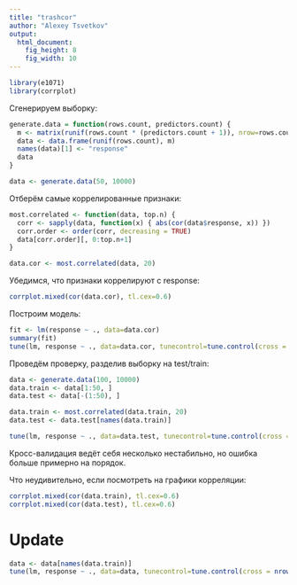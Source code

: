 ```yaml
---
title: "trashcor"
author: "Alexey Tsvetkov"
output:
  html_document:
    fig_height: 8
    fig_width: 10
---
```


```r
library(e1071)
library(corrplot)
```

Сгенерируем выборку:
```r
generate.data = function(rows.count, predictors.count) {
  m <- matrix(runif(rows.count * (predictors.count + 1)), nrow=rows.count)
  data <- data.frame(runif(rows.count), m)
  names(data)[1] <- "response"
  data
}

data <- generate.data(50, 10000)
```

Отберём самые коррелированные признаки:
```r
most.correlated <- function(data, top.n) {
  corr <- sapply(data, function(x) { abs(cor(data$response, x)) })
  corr.order <- order(corr, decreasing = TRUE)
  data[corr.order][, 0:top.n+1]
}

data.cor <- most.correlated(data, 20)
```

Убедимся, что признаки коррелируют с response:
```r
corrplot.mixed(cor(data.cor), tl.cex=0.6)
```

Построим модель:
```r
fit <- lm(response ~ ., data=data.cor)
summary(fit)
tune(lm, response ~ ., data=data.cor, tunecontrol=tune.control(cross = nrow(data.cor)))
```

Проведём проверку, разделив выборку на test/train:
```r
data <- generate.data(100, 10000)
data.train <- data[1:50, ]
data.test <- data[-(1:50), ]

data.train <- most.correlated(data.train, 20)
data.test <- data.test[names(data.train)]

tune(lm, response ~ ., data=data.test, tunecontrol=tune.control(cross = nrow(data.test)))
```

Кросс-валидация ведёт себя несколько нестабильно, но ошибка больше примерно на порядок.

Что неудивительно, если посмотреть на графики корреляции:
```r
corrplot.mixed(cor(data.train), tl.cex=0.6)
corrplot.mixed(cor(data.test), tl.cex=0.6)
```

Update
===

```r
data <- data[names(data.train)]
tune(lm, response ~ ., data=data, tunecontrol=tune.control(cross = nrow(data)))
```